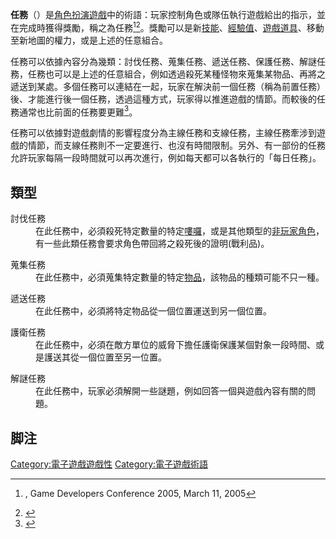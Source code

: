 {{NoteTA
| G1=Games
}}
{{VG Role-playing}}
'''任務'''（{{lang-en|'''quest'''}}）是[[角色扮演遊戲|角色扮演遊戲]]中的術語：玩家控制角色或隊伍執行遊戲給出的指示，並在完成時獲得獎勵，稱之為任務<ref>{{cite web |url=https://www.cmpevents.com/GD05/a.asp?option=C&V=11&SessID=4684 |title=Effective Quest Design in MMORPG Environment |archiveurl=https://web.archive.org/web/20050812082528/http://www.cmpevents.com/GD05/a.asp?option=C&V=11&SessID=4684 |archivedate=2005-08-12 |accessdate=2014-07-20 |dead-url=yes }}, Game Developers Conference 2005, March 11, 2005</ref><ref>{{cite web|url=http://www.mudconnect.com/motm/motm-0599.html|archiveurl=https://web.archive.org/web/20071120013957/http://www.mudconnect.com/motm/motm-0599.html|archivedate=2007-11-20|title=May Mud of the Month|year=1999|publisher=The MUD Connector|quote=Our areas also include the ability to track a player's progress in a task, and allows for incredibly detailed quests.|accessdate=2014-07-20|dead-url=yes}}</ref>。獎勵可以是新[[技能|技能]]、[[經驗值|經驗值]]、[[遊戲道具|遊戲道具]]、移動至新地圖的權力，或是上述的任意組合。

任務可以依據內容分為幾類：討伐任務、蒐集任務、遞送任務、保護任務、解謎任務，任務也可以是上述的任意組合，例如透過殺死某種怪物來蒐集某物品、再將之遞送到某處。多個任務可以連結在一起，玩家在解決前一個任務（稱為前置任務）後、才能進行後一個任務，透過這種方式，玩家得以推進遊戲的情節。而較後的任務通常也比前面的任務要更難<ref name="wow_strat">{{cite book | author=Michael Lummis |author2=Danielle Vanderlip  | year=2004| title=World of Warcraft: Official Strategy Guide| chapter=What is a Quest?| publisher=[[BradyGames|BradyGames]] | isbn=978-0-7440-0405-2 }}</ref>。

任務可以依據對遊戲劇情的影響程度分為主線任務和支線任務，主線任務牽涉到遊戲的情節，而支線任務則不一定要進行、也沒有時間限制。另外、有一部份的任務允許玩家每隔一段時間就可以再次進行，例如每天都可以各執行的「每日任務」。

==類型==
;討伐任務
:在此任務中，必須殺死特定數量的特定[[嘍囉|嘍囉]]，或是其他類型的[[非玩家角色|非玩家角色]]，有一些此類任務會要求角色帶回將之殺死後的證明(戰利品)。

;蒐集任務
:在此任務中，必須蒐集特定數量的特定[[遊戲道具|物品]]，該物品的種類可能不只一種。

;遞送任務
:在此任務中，必須將特定物品從一個位置運送到另一個位置。

;護衛任務
:在此任務中，必須在敵方單位的威脅下擔任護衛保護某個對象一段時間、或是護送其從一個位置至另一位置。

;解謎任務
:在此任務中，玩家必須解開一些謎題，例如回答一個與遊戲內容有關的問題。

== 脚注 ==
{{reflist}}

[[Category:電子遊戲遊戲性|Category:電子遊戲遊戲性]]
[[Category:電子遊戲術語|Category:電子遊戲術語]]